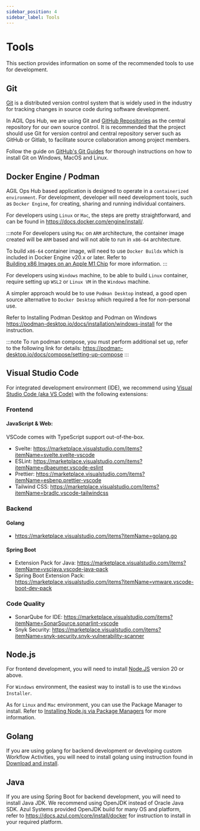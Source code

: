 ```yaml
---
sidebar_position: 4
sidebar_label: Tools
---
```



# Tools

This section provides information on some of the recommended tools to use for development.

## Git

[Git](https://git-scm.com/) is a distributed version control system that is widely used in the industry for tracking changes in source code 
during software development. 

In AGIL Ops Hub, we are using Git and [GitHub Repositories](https://docs.github.com/en/repositories) as the central repository for our own 
source control. 
It is recommended that the project should use Git for version control and central repository server such as GitHub or Gitlab, to facilitate 
source collaboration among project members.  

Follow the guide on [GitHub's Git Guides](https://github.com/git-guides/install-git) for thorough instructions on how to install Git on
Windows, MacOS and Linux.


## Docker Engine / Podman

AGIL Ops Hub based application is designed to operate in a `containerized environment`. 
For development, developer will need development tools, such as `Docker Engine`, for creating, sharing and running individual containers.

For developers using `Linux` or `Mac`, the steps are pretty straightforward, and can be found in https://docs.docker.com/engine/install/.

:::note
For developers using `Mac` on `ARM` architecture, the container image created will be `ARM` based and will not able to run in `x86-64` architecture.

To build `x86-64` container image, will need to use `Docker Buildx` which is included in Docker Engine v20.x or later. Refer to  
[Building x86 Images on an Apple M1 Chip](https://everythingdevops.dev/building-x86-images-on-an-apple-m1-chip/) for more information.
:::


For developers using `Windows` machine, to be able to build `Linux` container, require setting up `WSL2` or `Linux VM` in the `Windows` machine.

A simpler approach would be to use `Podman Desktop` instead, a good open source alternative to `Docker Desktop` which required a fee for non-personal use. 

Refer to Installing Podman Desktop and Podman on Windows https://podman-desktop.io/docs/installation/windows-install for the instruction.

:::note
To run podman compose, you must perform additional set up, refer to the following link for details: https://podman-desktop.io/docs/compose/setting-up-compose
:::


## Visual Studio Code

For integrated development environment (IDE), we recommend using [Visual Studio Code (aka VS Code)](https://code.visualstudio.com/) 
with the following extensions:

### Frontend

#### JavaScript & Web:

VSCode comes with TypeScript support out-of-the-box.

-   Svelte: https://marketplace.visualstudio.com/items?itemName=svelte.svelte-vscode
-   ESLint: https://marketplace.visualstudio.com/items?itemName=dbaeumer.vscode-eslint
-   Prettier: https://marketplace.visualstudio.com/items?itemName=esbenp.prettier-vscode
-   Tailwind CSS: https://marketplace.visualstudio.com/items?itemName=bradlc.vscode-tailwindcss

### Backend

####  Golang
-   https://marketplace.visualstudio.com/items?itemName=golang.go

#### Spring Boot

- Extension Pack for Java: https://marketplace.visualstudio.com/items?itemName=vscjava.vscode-java-pack
- Spring Boot Extension Pack: https://marketplace.visualstudio.com/items?itemName=vmware.vscode-boot-dev-pack


### Code Quality

-  SonarQube for IDE: https://marketplace.visualstudio.com/items?itemName=SonarSource.sonarlint-vscode
-  Snyk Security: https://marketplace.visualstudio.com/items?itemName=snyk-security.snyk-vulnerability-scanner


## Node.js 

For frontend development, you will need to install [Node.JS](https://nodejs.org/en/download/) version 20 or above.

For `Windows` environment, the easiest way to install is to use the `Windows Installer`.

As for `Linux` and `Mac` environment, you can use the Package Manager to install.
Refer to [Installing Node.js via Package Managers](https://nodejs.org/en/download/package-manager/all#installing-nodejs-via-package-managers) for more information.


## Golang

If you are using golang for backend development or developing custom Workflow Activities, you will need to install golang using instruction 
found in [Download and install](https://go.dev/doc/install). 

## Java 

If you are using Spring Boot for backend development, you will need to install Java JDK. We recommend using OpenJDK instead of Oracle Java SDK.
Azul Systems provided OpenJDK build for many OS and platform, refer to https://docs.azul.com/core/install/docker for instruction to 
install in your required platform.



